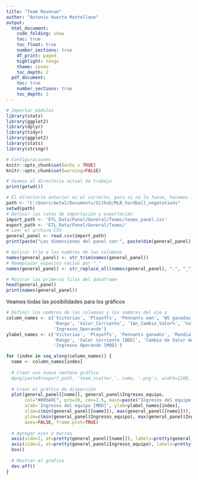 ```yaml
---
title: "Team Revenue"
author: "Antonio Huerta Montellano"
output: 
  html_document:
    code_folding: show
    toc: true
    toc_float: true
    number_sections: true
    df_print: paged
    highlight: tango
    theme: cosmo
    toc_depth: 2
  pdf_document:
    toc: true
    number_sections: true
    toc_depth: 2
---
```


```r
# Importar módulos
library(stats)
library(ggplot2)
library(dplyr)
library(tidyr)
library(ggplot2)
library(stats)
library(stringr)
```

```r
# Configuraciones
knitr::opts_chunk$set(echo = TRUE)
knitr::opts_chunk$set(warning=FALSE)
```

```r
# Veamos el directorio actual de trabajo
print(getwd())

# El directorio anterior es el correcto, pero si no lo fuese, hacemos lo sigueinte:
path <- "C:/Users/metal/Documents/Github/MLB_hardball_negotations"
setwd(path)
# Definir las rutas de importación y exportación
import_path <- 'ETL_Data/Panel/General/Teams/teams_panel.csv'
export_path <- 'ETL_Data/Panel/General/Teams/'
# Leer el archivo CSV
general_panel <- read.csv(import_path)
print(paste("Las dimensiones del panel son:", paste(dim(general_panel), collapse=" x ")))

# Aplicar trim a los nombres de las columnas
names(general_panel) <- str_trim(names(general_panel))
# Reemplazar espacios vacíos por "_"
names(general_panel) <- str_replace_all(names(general_panel), ".", "_")
```

```r
# Mostrar las primeras filas del dataframe
head(general_panel)
print(names(general_panel))
```


Veamos todas las posibilidades para los gráficos

```r
# Definir los nombres de las columnas y los nombres del eje y
column_names <- c('Victorias', 'Playoffs', 'Pennants won', 'WS ganadas', 
                  'Rango', 'Valor_Corriente', '1An_Cambio_Valor%', 'Valor%',
                  'Ingresos_Operando')
ylabel_names <- c('Victorias', 'Playoffs', 'Pennants ganados', 'Mundiales ganados', 
                  'Rango', 'Valor Corriente [BDD]', 'Cambio de Valor Anual%', 'Valor%',
                  'Ingresos Operando [MDD]')
```

```r
for (index in seq_along(column_names)) {
  name <- column_names[index]
  
  # Crear una nueva ventana gráfica
  #png(paste0(export_path, 'team_scatter_', name, '.png'), width=1200, height=800)
  
  # Crear el gráfico de dispersión
  plot(general_panel[[name]], general_panel$Ingresos_equipo,
       col="#005A9C", pch=19, cex=1.5, main=paste("Ingresos del equipo vs", ylabel_names[index]),
       xlab='Ingresos del equipo [MDD]', ylab=ylabel_names[index],
       xlim=c(min(general_panel[[name]]), max(general_panel[[name]])),
       ylim=c(min(general_panel$Ingresos_equipo), max(general_panel$Ingresos_equipo)),
       axes=FALSE, frame.plot=TRUE)
  
  # Agregar ejes y marcas
  axis(side=1, at=pretty(general_panel[[name]]), labels=pretty(general_panel[[name]]), cex.axis=0.8, col.axis='black')
  axis(side=2, at=pretty(general_panel$Ingresos_equipo), labels=pretty(general_panel$Ingresos_equipo), cex.axis=0.8, col.axis='black')
  box()
  
  # Mostrar el gráfico
  dev.off()
}

```

